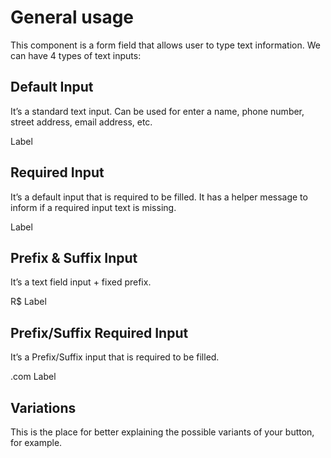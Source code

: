 

<Meta title="Components | Text Inputs" component={ExampleInputs} />


# General usage

This component is a form field that allows user to type text information.
We can have 4 types of text inputs:

## Default Input

It’s a standard text input. Can be used for enter a name, phone number, street address, email address, etc.

<Preview>
  <Story name="Default Input">
  <div className="input-wrapper">
    <ExampleInputs id="name" placeholder="  "></ExampleInputs>
    <label for="name">Label</label>
  </div>
  </Story>
</Preview>

## Required Input

It’s a default input that is required to be filled. It has a helper message to inform if a required input text is missing.

<Preview>
  <Story name="Required Input">
  <div className="input-wrapper">
    <ExampleInputs type="text" id="name" placeholder="  "></ExampleInputs>
    <span class="required"></span>
    <label for="name">Label</label>
  </div>
  </Story>
</Preview>

## Prefix & Suffix Input

It’s a text field input + fixed prefix.

<Preview>
  <Story name="Prefix Input">
  <Fragment>
  <div className="input-wrapper">
      <ExampleInputs className="input-prefix" id="help" placeholder="  "></ExampleInputs>
      <span class="prefix">R$</span>
      <label for="help">Label</label>
  </div>
</Fragment>
  </Story>
</Preview>

## Prefix/Suffix Required Input

It’s a Prefix/Suffix input that is required to be filled.

<Preview>
  <Story name="Suffix Input">
  <Fragment>
  <div className="input-wrapper">
      <ExampleInputs className="input-suffix" id="address" placeholder="  "></ExampleInputs>
      <span class="suffix">.com</span>
      <label for="address">Label</label>
  </div>
</Fragment>
  </Story>
</Preview>


## Variations

This is the place for better explaining the possible variants of your button, for example.
